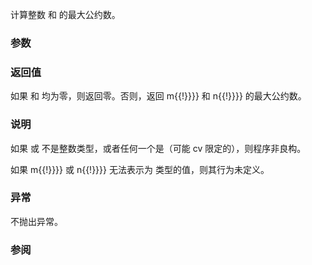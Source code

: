 {{cpp/experimental/title|gcd}}
{{cpp/experimental/lib_extensions_2/navbar}}
{{fmbox|class=noprint|style=font-size: 0.8em|text='''已并入 ISO C++''' 本页所描述的功能已于 2016 年 6 月并入 ISO C++ 标准主线，参见 {{ltt|cpp/numeric/gcd|std::gcd}} {{mark since c++17}}}}
{{dcl begin}}
{{dcl header|experimental/numeric}}
{{dcl|since=libfund_ts_2|
template&lt; class M, class N&gt;
constexpr std::common_type_t&lt;M, N&gt; gcd( M m, N n );
}}
{{dcl end}}

计算整数 {{c|m}} 和 {{c|n}} 的最大公约数。

===参数===
{{par begin}}
{{par|m, n|整数值}}
{{par end}}

===返回值===
如果 {{c|m}} 和 {{c|n}} 均为零，则返回零。否则，返回 {{c|{{!}}m{{!}}}} 和 {{c|{{!}}n{{!}}}} 的最大公约数。

===说明===
如果 {{tt|M}} 或 {{tt|N}} 不是整数类型，或者任何一个是（可能 cv 限定的）{{c|bool}}，则程序非良构。

如果 {{c|{{!}}m{{!}}}} 或 {{c|{{!}}n{{!}}}} 无法表示为 {{c|std::common_type_t&lt;M, N&gt;}} 类型的值，则其行为未定义。

===异常===
不抛出异常。

===参阅===
{{dsc begin}}
{{dsc inc|cpp/experimental/dsc lcm}}
{{dsc end}}